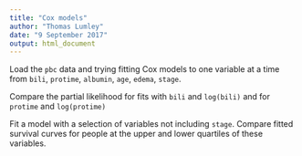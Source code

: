 ```yaml
---
title: "Cox models"
author: "Thomas Lumley"
date: "9 September 2017"
output: html_document
---
```


Load the `pbc` data and trying fitting Cox models to one variable at a time from `bili`, `protime`, `albumin`, `age`, `edema`, `stage`.


Compare the partial likelihood for fits with `bili` and `log(bili)` and for `protime` and `log(protime)`

Fit a model with a selection of variables not including `stage`. Compare fitted survival curves for people at the upper and lower quartiles of these variables. 